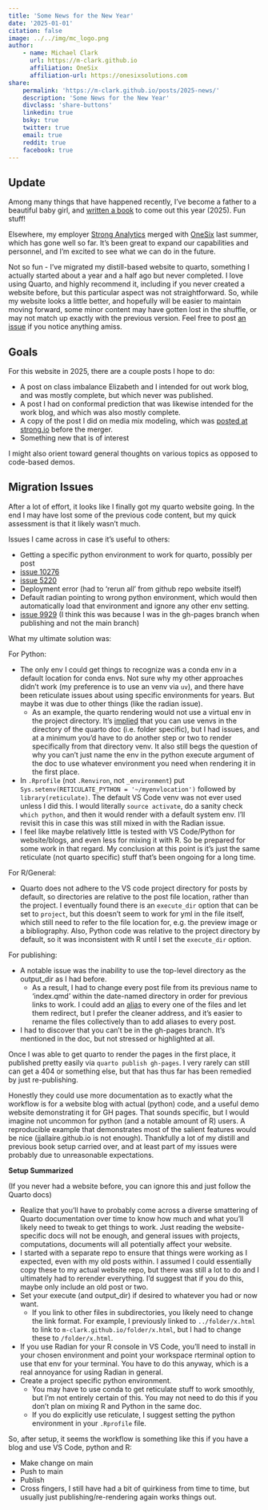```yaml
---
title: 'Some News for the New Year'
date: '2025-01-01'
citation: false
image: ../../img/mc_logo.png
author:
    - name: Michael Clark
      url: https://m-clark.github.io
      affiliation: OneSix
      affiliation-url: https://onesixsolutions.com
share:
    permalink: 'https://m-clark.github.io/posts/2025-news/'
    description: 'Some News for the New Year'
    divclass: 'share-buttons'
    linkedin: true
    bsky: true
    twitter: true
    email: true
    reddit: true
    facebook: true
---
```



## Update

Among many things that have happened recently, I've become a father to a beautiful baby girl, and [written a book](https://m-clark.github.io/book-of-models) to come out this year (2025). Fun stuff!

Elsewhere, my employer [Strong Analytics](https://www.strong.io/) merged with [OneSix](https://www.onesixsolutions.com/) last summer, which has gone well so far. It's been great to expand our capabilities and personnel, and I'm excited to see what we can do in the future.

Not so fun - I've migrated my distill-based website to quarto, something I actually started about a year and a half ago but never completed. I love using Quarto, and highly recommend it, including if you never created a website before, but this particular aspect was not straightforward. So, while my website looks a little better, and hopefully will be easier to maintain moving forward, some minor content may have gotten lost in the shuffle, or may not match up exactly with the previous version. Feel free to post [an issue](https://github.com/m-clark/m-clark.github.io/issues) if you notice anything amiss.


## Goals

For this website in 2025, there are a couple posts I hope to do:

- A post on class imbalance Elizabeth and I intended for out work blog, and was mostly complete, but which never was published.
- A post I had on conformal prediction that was likewise intended for the work blog, and which was also mostly complete.
- A copy of the post I did on media mix modeling, which was [posted at strong.io](https://www.strong.io/blog/marketing-optimization-media-mix-modeling) before the merger.
- Something new that is of interest

I might also orient toward general thoughts on various topics as opposed to code-based demos.


## Migration Issues

After a lot of effort, it looks like I finally got my quarto website going. In the end I may have lost some of the previous code content, but my quick assessment is that it likely wasn't much.


Issues I came across in case it's useful to others:

- Getting a specific python environment to work for quarto, possibly per post
- [issue 10276](https://github.com/quarto-dev/quarto-cli/issues/10276)
- [issue 5220](https://github.com/quarto-dev/quarto-cli/issues/5220)
- Deployment error (had to 'rerun all' from github repo website itself)
- Default radian pointing to wrong python environment, which would then automatically load that environment and ignore any other env setting.
- [issue 9929](https://github.com/quarto-dev/quarto-cli/issues/9929) (I think this was because I was in the gh-pages branch when publishing and not the main branch)

What my ultimate solution was:

For Python:

- The only env I could get things to recognize was a conda env in a default location for conda envs. Not sure why my other approaches didn't work (my preference is to use an venv via `uv`), and there have been reticulate issues about using specific environments for years. But maybe it was due to other things (like the radian issue).
    - As an example, the quarto rendering would not use a virtual env in the project directory. It's [implied](https://quarto.org/docs/projects/code-execution.html#freeze-virtual-environments) that you can use venvs in the directory of the quarto doc (i.e. folder specific), but I had issues, and at a minimum you'd have to do another step or two to render specifically from that directory venv. It also still begs the question of why you can't just name the env in the python execute argument of the doc to use whatever environment you need when rendering it in the first place. 
- In `.Rprofile` (not `.Renviron`, not `_environment`) put `Sys.setenv(RETICULATE_PYTHON = '~/myenvlocation')` followed by `library(reticulate)`. The default VS Code venv was not ever used unless I did this. I would literally `source activate`, do a sanity check `which python`, and then it would render with a default system env.  I'll revisit this in case this was still mixed in with the Radian issue.
- I feel like maybe relatively little is tested with VS Code/Python for website/blogs, and even less for mixing it with R. So be prepared for some work in that regard. My conclusion at this point is it's just the same reticulate (not quarto specific) stuff that's been ongoing for a long time.

For R/General:

- Quarto does not adhere to the VS code project directory for posts by default, so directories are relative to the post file location, rather than the project. I eventually found there is an `execute_dir` option that can be set to `project`, but this doesn't seem to work for yml in the file itself, which still need to refer to the file location for, e.g. the preview image or a bibliography. Also, Python code was relative to the project directory by default, so it was inconsistent with R until I set the `execute_dir` option.

For publishing:

- A notable issue was the inability to use the top-level directory as the output_dir as I had before.
    - As a result, I had to change every post file from its previous name to 'index.qmd' within the date-named directory in order for previous links to work. I could add an [alias](https://quarto.org/docs/websites/website-navigation.html#redirects) to every one of the files and let them redirect, but I prefer the cleaner address, and it's easier to rename the files collectively than to add aliases to every post.
- I had to discover that you can't be in the gh-pages branch. It's mentioned in the doc, but not stressed or highlighted at all. 

Once I was able to get quarto to render the pages in the first place, it published pretty easily via `quarto publish gh-pages`. I very rarely can still can get a 404 or something else, but that has thus far has been remedied by just re-publishing.

Honestly they could use more documentation as to exactly what the workflow is for a website blog with actual (python) code, and a useful demo website demonstrating it for GH pages. That sounds specific, but I would imagine not uncommon for python (and a notable amount of R) users.  A reproducible example that demonstrates most of the salient features would be nice (jjallaire.github.io is not enough). Thankfully a lot of my distill and previous book setup carried over, and at least part of my issues were probably due to unreasonable expectations.


**Setup Summarized**

(If you never had a website before, you can ignore this and just follow the Quarto docs)

- Realize that you'll have to probably come across a diverse smattering of Quarto documentation over time to know how much and what you'll likely need to tweak to get things to work. Just reading the website-specific docs will not be enough, and general issues with projects, computations, documents will all potentially affect your website.
- I started with a separate repo to ensure that things were working as I expected, even with my old posts within. I assumed I could essentially copy these to my actual website repo, but there was still a lot to do and I ultimately had to rerender everything. I'd suggest that if you do this, maybe only include an old post or two.
- Set your execute (and output_dir) if desired to whatever you had or now want.
    - If you link to other files in subdirectories, you likely need to change the link format. For example, I previously linked to `../folder/x.html`  to link to `m-clark.github.io/folder/x.html`, but I had to change these to `/folder/x.html`. 
- If you use Radian for your R console in VS Code, you'll need to install in your chosen environment and point your workspace rterminal option to use that env for your terminal. You have to do this anyway, which is a real annoyance for using Radian in general. 
- Create a project specific python environment. 
    - You may have to use conda to get reticulate stuff to work smoothly, but I'm not entirely certain of this. You may not need to do this if you don't plan on mixing R and Python in the same doc.
    - If you do explicitly use reticulate, I suggest setting the python environment in your `.Rprofile` file.

So, after setup, it seems the workflow is something like this if you have a blog and use VS Code, python and R:

- Make change on main
- Push to main
- Publish
- Cross fingers, I still have had a bit of quirkiness from time to time, but usually just publishing/re-rendering again works things out.


